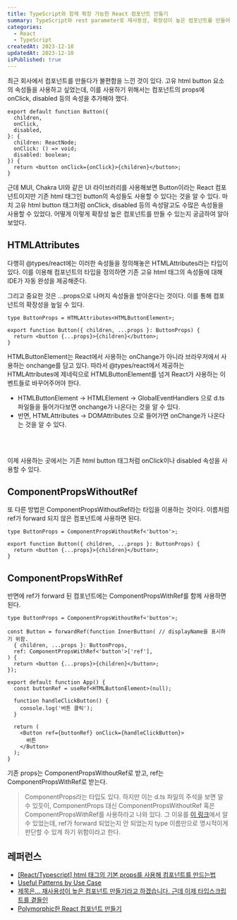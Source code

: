 ```yaml
---
title: TypeScript와 함께 확장 가능한 React 컴포넌트 만들기
summary: TypeScript와 rest parameter로 재사용성, 확장성이 높은 컴포넌트를 만들어봅니다.
categories:
  - React
  - TypeScript
createdAt: 2023-12-10
updatedAt: 2023-12-10
isPublished: true
---
```


최근 회사에서 컴포넌트를 만들다가 불편함을 느낀 것이 있다. 고유 html button 요소의 속성들을 사용하고 싶었는데, 이를 사용하기 위해서는 컴포넌트의 props에 onClick, disabled 등의 속성을 추가해야 했다.

```tsx
export default function Button({
  children,
  onClick,
  disabled,
}: {
  children: ReactNode;
  onClick: () => void;
  disabled: boolean;
}) {
  return <button onClick={onClick}>{children}</button>;
}
```

근데 MUI, Chakra UI와 같은 UI 라이브러리를 사용해보면 Button이라는 React 컴포넌트이지만 기존 html 태그인 button의 속성들도 사용할 수 있다는 것을 알 수 있다. 마치 고유 html button 태그처럼 onClick, disabled 등의 속성말고도 수많은 속성들을 사용할 수 있었다. 어떻게 이렇게 확장성 높은 컴포넌트를 만들 수 있는지 궁금하여 알아보았다.

## HTMLAttributes

다행히 @types/react에는 이러한 속성들을 정의해놓은 HTMLAttributes라는 타입이 있다. 이를 이용해 컴포넌트의 타입을 정의하면 기존 고유 html 태그의 속성들에 대해 IDE가 자동 완성을 제공해준다.

그리고 중요한 것은 ...props으로 나머지 속성들을 받아온다는 것이다. 이를 통해 컴포넌트의 확장성을 높일 수 있다.

```tsx
type ButtonProps = HTMLAttributes<HTMLButtonElement>;

export function Button({ children, ...props }: ButtonProps) {
  return <button {...props}>{children}</button>;
}
```

HTMLButtonElement는 React에서 사용하는 onChange가 아니라 브라우저에서 사용하는 onchange를 담고 있다. 따라서 @types/react에서 제공하는 HTMLAttributes에 제네릭으로 HTMLButtonElement를 넘겨 React가 사용하는 이벤트들로 바꾸어주어야 한다.

- HTMLButtonElement -> HTMLElement -> GlobalEventHandlers 으로 d.ts 파일들을 들어가다보면 onchange가 나온다는 것을 알 수 있다.
- 반면, HTMLAttributes -> DOMAttributes 으로 들어가면 onChange가 나온다는 것을 알 수 있다.

<br />
<br />

이제 사용하는 곳에서는 기존 html button 태그처럼 onClick이나 disabled 속성을 사용할 수 있다.

## ComponentPropsWithoutRef

또 다른 방법은 ComponentPropsWithoutRef라는 타입을 이용하는 것이다. 이름처럼 ref가 forward 되지 않은 컴포넌트에 사용하면 된다.

```tsx
type ButtonProps = ComponentPropsWithoutRef<'button'>;

export function Button({ children, ...props }: ButtonProps) {
  return <button {...props}>{children}</button>;
}
```

## ComponentPropsWithRef

반면에 ref가 forward 된 컴포넌트에는 ComponentPropsWithRef를 함께 사용하면 된다.

```tsx
type ButtonProps = ComponentPropsWithoutRef<'button'>;

const Button = forwardRef(function InnerButton( // displayName을 표시하기 위함.
  { children, ...props }: ButtonProps,
  ref: ComponentPropsWithRef<'button'>['ref'],
) {
  return <button {...props}>{children}</button>;
});

export default function App() {
  const buttonRef = useRef<HTMLButtonElement>(null);

  function handleClickButton() {
    console.log('버튼 클릭');
  }

  return (
    <Button ref={buttonRef} onClick={handleClickButton}>
      버튼
    </Button>
  );
}
```

기존 props는 ComponentPropsWithoutRef로 받고, ref는 ComponentPropsWithRef로 받는다.

> ComponentProps라는 타입도 있다. 하지만 이는 d.ts 파일의 주석을 보면 알 수 있듯이, ComponentProps 대신 ComponentPropsWithoutRef 혹은 ComponentPropsWithRef를 사용하라고 나와 있다. 그 이유를 [이 링크](https://react-typescript-cheatsheet.netlify.app/docs/advanced/patterns_by_usecase/#componentprops)에서 알 수 있었는데, ref가 forward 되었는지 안 되었는지 type 이름만으로 명시적이게 판단할 수 있게 하기 위함이라고 한다.

## 레퍼런스

- [[React/Typescript] html 태그의 기본 props를 사용해 컴포넌트를 만드는법](https://hackids.tistory.com/133)
- [Useful Patterns by Use Case](https://react-typescript-cheatsheet.netlify.app/docs/advanced/patterns_by_usecase)
- [제목은... 재사용성이 높은 컴포넌트 만들기라고 하겠습니다. 근데 이제 타입스크립트를 곁들인](https://www.pumpkiinbell.com/blog/react/reusable-components#reactnode-%EB%A5%BC-prop-%EC%9C%BC%EB%A1%9C-%EB%B0%9B%EA%B8%B0)
- [Polymorphic한 React 컴포넌트 만들기](https://kciter.so/posts/polymorphic-react-component)
